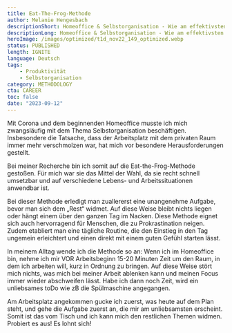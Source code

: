 ```yaml
---
title: Eat-The-Frog-Methode
author: Melanie Hengesbach
descriptionShort: Homeoffice & Selbstorganisation - Wie am effektivsten bewältigen?
descriptionLong: Homeoffice & Selbstorganisation - Wie am effektivsten bewältigen?
heroImage: /images/optimized/t1d_nov22_149_optimized.webp
status: PUBLISHED
length: IGNITE
language: Deutsch
tags:
    - Produktivität
    - Selbstorganisation
category: METHODOLOGY
cta: CAREER
toc: false
date: "2023-09-12"
---
```


Mit Corona und dem beginnenden Homeoffice musste ich mich zwangsläufig mit dem Thema Selbstorganisation beschäftigen. Insbesondere die Tatsache, dass der Arbeitsplatz mit dem privaten Raum immer mehr verschmolzen war, hat mich vor besondere Herausforderungen gestellt.

Bei meiner Recherche bin ich somit auf die Eat-the-Frog-Methode gestoßen. Für mich war sie das Mittel der Wahl, da sie recht schnell umsetzbar und auf verschiedene Lebens- und Arbeitssituationen anwendbar ist.

Bei dieser Methode erledigt man zuallererst eine unangenehme Aufgabe, bevor man sich dem „Rest“ widmet. Auf diese Weise bleibt nichts liegen oder hängt einem über den ganzen Tag im Nacken. Diese Methode eignet sich auch hervorragend für Menschen, die zu Prokrastination neigen. Zudem etabliert man eine tägliche Routine, die den Einstieg in den Tag ungemein erleichtert und einen direkt mit einem guten Gefühl starten lässt.

In meinem Alltag wende ich die Methode so an: Wenn ich im Homeoffice bin, nehme ich mir VOR Arbeitsbeginn 15-20 Minuten Zeit um den Raum, in dem ich arbeiten will, kurz in Ordnung zu bringen. Auf diese Weise stört mich nichts, was mich bei meiner Arbeit ablenken kann und meinen Focus immer wieder abschweifen lässt. Habe ich dann noch Zeit, wird ein unliebsames toDo wie zB die Spülmaschine angegangen.

Am Arbeitsplatz angekommen gucke ich zuerst, was heute auf dem Plan steht, und gehe die Aufgabe zuerst an, die mir am unliebsamsten erscheint. Somit ist das vom Tisch und ich kann mich den restlichen Themen widmen. Probiert es aus! Es lohnt sich!

